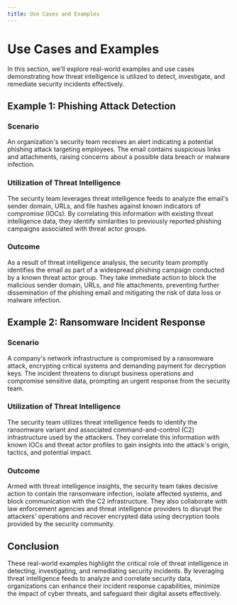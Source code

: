 ```yaml
---
title: Use Cases and Examples
---
```


# Use Cases and Examples

In this section, we'll explore real-world examples and use cases demonstrating how threat intelligence is utilized to detect, investigate, and remediate security incidents effectively.

## Example 1: Phishing Attack Detection

### Scenario

An organization's security team receives an alert indicating a potential phishing attack targeting employees. The email contains suspicious links and attachments, raising concerns about a possible data breach or malware infection.

### Utilization of Threat Intelligence

The security team leverages threat intelligence feeds to analyze the email's sender domain, URLs, and file hashes against known indicators of compromise (IOCs). By correlating this information with existing threat intelligence data, they identify similarities to previously reported phishing campaigns associated with threat actor groups.

### Outcome

As a result of threat intelligence analysis, the security team promptly identifies the email as part of a widespread phishing campaign conducted by a known threat actor group. They take immediate action to block the malicious sender domain, URLs, and file attachments, preventing further dissemination of the phishing email and mitigating the risk of data loss or malware infection.

## Example 2: Ransomware Incident Response

### Scenario

A company's network infrastructure is compromised by a ransomware attack, encrypting critical systems and demanding payment for decryption keys. The incident threatens to disrupt business operations and compromise sensitive data, prompting an urgent response from the security team.

### Utilization of Threat Intelligence

The security team utilizes threat intelligence feeds to identify the ransomware variant and associated command-and-control (C2) infrastructure used by the attackers. They correlate this information with known IOCs and threat actor profiles to gain insights into the attack's origin, tactics, and potential impact.

### Outcome

Armed with threat intelligence insights, the security team takes decisive action to contain the ransomware infection, isolate affected systems, and block communication with the C2 infrastructure. They also collaborate with law enforcement agencies and threat intelligence providers to disrupt the attackers' operations and recover encrypted data using decryption tools provided by the security community.

## Conclusion

These real-world examples highlight the critical role of threat intelligence in detecting, investigating, and remediating security incidents. By leveraging threat intelligence feeds to analyze and correlate security data, organizations can enhance their incident response capabilities, minimize the impact of cyber threats, and safeguard their digital assets effectively.
